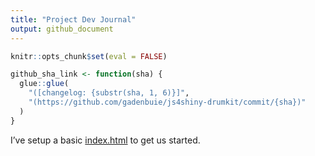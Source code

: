 ```yaml
---
title: "Project Dev Journal"
output: github_document
---
```


```r
knitr::opts_chunk$set(eval = FALSE)

github_sha_link <- function(sha) {
  glue::glue(
    "([changelog: {substr(sha, 1, 6)}]",
    "(https://github.com/gadenbuie/js4shiny-drumkit/commit/{sha})"
  )
}
```

I've setup a basic [index.html](index.html) to get us started.
